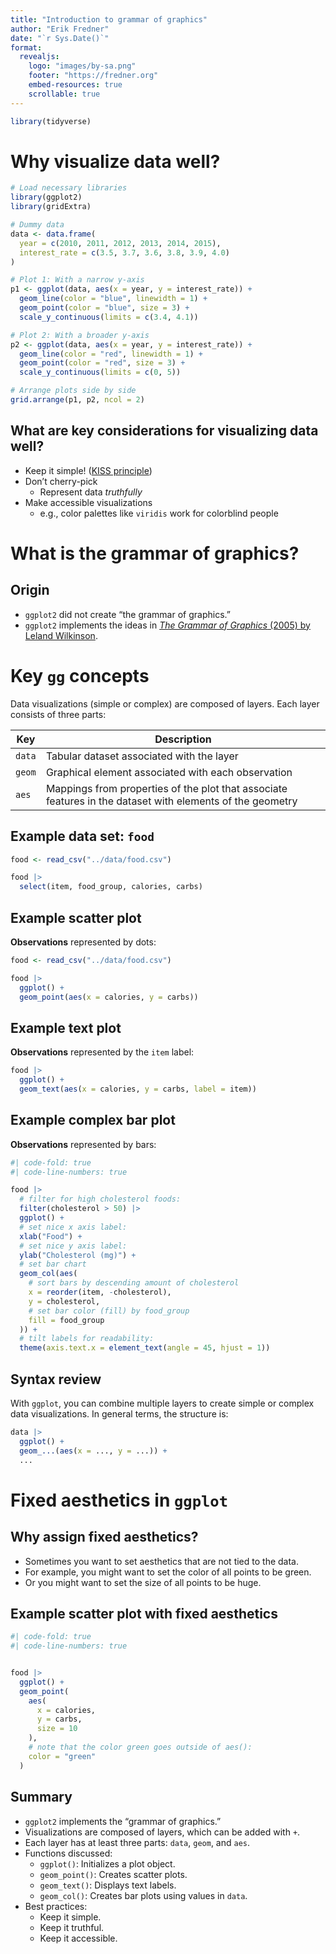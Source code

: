 ```yaml
---
title: "Introduction to grammar of graphics"
author: "Erik Fredner"
date: "`r Sys.Date()`"
format:
  revealjs:
    logo: "images/by-sa.png"
    footer: "https://fredner.org"
    embed-resources: true
    scrollable: true
---
```


```r
library(tidyverse)
```

# Why visualize data well?

```r
# Load necessary libraries
library(ggplot2)
library(gridExtra)

# Dummy data
data <- data.frame(
  year = c(2010, 2011, 2012, 2013, 2014, 2015),
  interest_rate = c(3.5, 3.7, 3.6, 3.8, 3.9, 4.0)
)

# Plot 1: With a narrow y-axis
p1 <- ggplot(data, aes(x = year, y = interest_rate)) +
  geom_line(color = "blue", linewidth = 1) +
  geom_point(color = "blue", size = 3) +
  scale_y_continuous(limits = c(3.4, 4.1))

# Plot 2: With a broader y-axis
p2 <- ggplot(data, aes(x = year, y = interest_rate)) +
  geom_line(color = "red", linewidth = 1) +
  geom_point(color = "red", size = 3) +
  scale_y_continuous(limits = c(0, 5))

# Arrange plots side by side
grid.arrange(p1, p2, ncol = 2)
```

## What are key considerations for visualizing data well?

- Keep it simple! ([KISS principle](https://en.wikipedia.org/wiki/KISS_principle))
- Don't cherry-pick
  - Represent data *truthfully*
- Make accessible visualizations
  - e.g., color palettes like `viridis` work for colorblind people

# What is the grammar of graphics?

## Origin

- `ggplot2` did not create "the grammar of graphics."
- `ggplot2` implements the ideas in [*The Grammar of Graphics* (2005) by Leland Wilkinson](https://richmond.primo.exlibrisgroup.com/permalink/01URICH_INST/10lhjt5/cdi_springer_books_10_1007_0_387_28695_0).

# Key `gg` concepts

Data visualizations (simple or complex) are composed of layers. Each layer consists of three parts:

| **Key**  | **Description**                                                                                     |
|----------|-----------------------------------------------------------------------------------------------------|
| `data`   | Tabular dataset associated with the layer                                                           |
| `geom`   | Graphical element associated with each observation                                                  |
| `aes`    | Mappings from properties of the plot that associate features in the dataset with elements of the geometry |

## Example data set: `food`

```r
food <- read_csv("../data/food.csv")

food |>
  select(item, food_group, calories, carbs)
```


## Example scatter plot

**Observations** represented by dots:

```r
food <- read_csv("../data/food.csv")

food |>
  ggplot() +
  geom_point(aes(x = calories, y = carbs))
```

## Example text plot

**Observations** represented by the `item` label:

```r
food |>
  ggplot() +
  geom_text(aes(x = calories, y = carbs, label = item))
```

## Example complex bar plot

**Observations** represented by bars:

```r
#| code-fold: true
#| code-line-numbers: true

food |>
  # filter for high cholesterol foods:
  filter(cholesterol > 50) |>
  ggplot() +
  # set nice x axis label:
  xlab("Food") +
  # set nice y axis label:
  ylab("Cholesterol (mg)") +
  # set bar chart
  geom_col(aes(
    # sort bars by descending amount of cholesterol
    x = reorder(item, -cholesterol),
    y = cholesterol,
    # set bar color (fill) by food_group
    fill = food_group
  )) +
  # tilt labels for readability:
  theme(axis.text.x = element_text(angle = 45, hjust = 1))
```

## Syntax review

With `ggplot`, you can combine multiple layers to create simple or complex
data visualizations. In general terms, the structure is:

```r
data |>
  ggplot() +
  geom_...(aes(x = ..., y = ...)) +
  ...
```

# Fixed aesthetics in `ggplot`

## Why assign fixed aesthetics?

- Sometimes you want to set aesthetics that are not tied to the data.
- For example, you might want to set the color of all points to be green.
- Or you might want to set the size of all points to be huge.

## Example scatter plot with fixed aesthetics

```r
#| code-fold: true
#| code-line-numbers: true


food |>
  ggplot() +
  geom_point(
    aes(
      x = calories,
      y = carbs,
      size = 10
    ),
    # note that the color green goes outside of aes():
    color = "green"
  )
```

## Summary {.smaller}

- `ggplot2` implements the "grammar of graphics."
- Visualizations are composed of layers, which can be added with `+`.
- Each layer has at least three parts: `data`, `geom`, and `aes`.
- Functions discussed:
  - `ggplot()`: Initializes a plot object.
  - `geom_point()`: Creates scatter plots.
  - `geom_text()`: Displays text labels.
  - `geom_col()`: Creates bar plots using values in `data`.
- Best practices:
  - Keep it simple.
  - Keep it truthful.
  - Keep it accessible.
